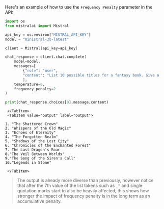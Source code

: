 
Here's an example of how to use the `Frequency Penalty` parameter in the API:

<Tabs groupId="code">
    <TabItem value="python" label="python" default>

```py
import os
from mistralai import Mistral

api_key = os.environ["MISTRAL_API_KEY"]
model = "ministral-3b-latest"

client = Mistral(api_key=api_key)

chat_response = client.chat.complete(
    model=model,
    messages=[
        {"role": "user",
        "content": "List 10 possible titles for a fantasy book. Give a list only."}
        ],
    temperature=0,
    frequency_penalty=2
)

print(chat_response.choices[0].message.content)
```

     </TabItem>
     <TabItem value="output" label="output">

```
1. "The Shattered Crown"
2. "Whispers of the Old Magic"
3. "Echoes of Eternity"
4. "The Forgotten Realm"
5. "Shadows of the Lost City"
6. "Chronicles of the Enchanted Forest"
7. The Last Dragon's Roar
8."The Veil Between Worlds"
9."The Song of the Siren's Call"
10."Legends in Stone"
```

     </TabItem>
</Tabs>

> The output is already more diverse than previously, however notice that after the 7th value of the list tokens such as `_"` and single quotation marks start to also be heavily affected, this shows how stronger the impact of frequency penalty is in the long term as an accumulative penalty.

